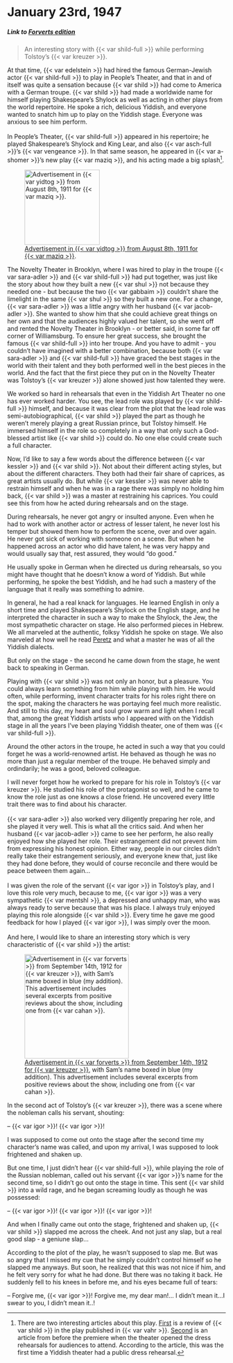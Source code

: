 # January 23rd, 1947

##### _Link to [Forverts edition](https://www.nli.org.il/en/newspapers/frw/1947/01/23/01/)_ {.unnumbered}

> An interesting story with {{< var shild-full >}} while performing Tolstoy's {{< var kreuzer >}}.



::: {layout-ncol=2}

At that time, {{< var edelstein >}} had hired the famous German-Jewish actor {{< var shild-full >}} to play in People's Theater, and that in and of itself was quite a sensation because {{< var shild >}} had come to America with a German troupe. {{< var shild >}} had made a worldwide name for himself playing Shakespeare's Shylock as well as acting in other plays from the world repertoire. He spoke a rich, delicious Yiddish, and everyone wanted to snatch him up to play on the Yiddish stage. Everyone was anxious to see him perform.<br><br>
In People's Theater, {{< var shild-full >}} appeared in his repertoire; he played Shakespeare's Shylock and King Lear, and also {{< var asch-full >}}'s {{< var vengeance >}}. In that same season, he appeared in {{< var a-shomer >}}'s new play {{< var maziq >}}, and his acting made a big splash^[There are two interesting articles about this play. [First](https://www.nli.org.il/en/newspapers/dwt/1911/08/26/01/article/60) is a review of {{< var shild >}} in the play published in {{< var vahr >}}. [Second](https://www.nli.org.il/en/newspapers/tjm/1911/08/24/01/article/53) is an article from before the premiere when the theater opened the dress rehearsals for audiences to attend. According to the article, this was the first time a Yiddish theater had a public dress rehearsal.].

![[Advertisement in {{< var yidtog >}} from August 8th, 1911 for {{< var maziq >}}](https://www.nli.org.il/en/newspapers/ytb/1911/08/24/01/article/39.1).](../img/newspaper_clippings/1911-08-24_yidtog.png){width="1.8in"}

:::

The Novelty Theater in Brooklyn, where I was hired to play in the troupe {{< var sara-adler >}} and {{< var shild-full >}} had put together, was just like the story about how they built a new {{< var shul >}} not because they needed one - but because the two {{< var gabbaim >}} couldn't share the limelight in the same {{< var shul >}} so they built a new one. For a change, {{< var sara-adler >}} was a little angry with her husband {{< var jacob-adler >}}. She wanted to show him that she could achieve great things on her own and that the audiences highly valued her talent, so she went off and rented the Novelty Theater in Brooklyn - or better said, in some far off corner of Williamsburg. To ensure her great success, she brought the famous {{< var shild-full >}} into her troupe. And you have to admit - you couldn't have imagined with a better combination, because both {{< var sara-adler >}} and {{< var shild-full >}} have graced the best stages in the world with their talent and they both performed well in the best pieces in the world. And the fact that the first piece they put on in the Novelty Theater was Tolstoy's {{< var kreuzer >}} alone showed just how talented they were.

We worked so hard in rehearsals that even in the Yiddish Art Theater no one has ever worked harder. You see, the lead role was played by {{< var shild-full >}} himself, and because it was clear from the plot that the lead role was semi-autobiographical, {{< var shild >}} played the part as though he weren't merely playing a great Russian prince, but Tolstoy himself. He immersed himself in the role so completely in a way that only such a God-blessed artist like {{< var shild >}} could do. No one else could create such a full character.

Now, I'd like to say a few words about the difference between {{< var kessler >}} and {{< var shild >}}. Not about their different acting styles, but about the different characters. They both had their fair share of caprices, as great artists usually do. But while {{< var kessler >}} was never able to restrain himself and when he was in a rage there was simply no holding him back, {{< var shild >}} was a master at restraining his caprices. You could see this from how he acted during rehearsals and on the stage.

During rehearsals, he never got angry or insulted anyone. Even when he had to work with another actor or actress of lesser talent, he never lost his temper but showed them how to perform the scene, over and over again. He never got sick of working with someone on a scene. But when he happened across an actor who did have talent, he was very happy and would usually say that, rest assured, they would "do good."

He usually spoke in German when he directed us during rehearsals, so you might have thought that he doesn't know a word of Yiddish. But while performing, he spoke the best Yiddish, and he had such a mastery of the language that it really was something to admire.

In general, he had a real knack for languages. He learned English in only a short time and played Shakespeare's Shylock on the English stage, and he interpreted the character in such a way to make the Shylock, the Jew, the most sympathetic character on stage. He also performed pieces in Hebrew. We all marveled at the authentic, folksy Yiddish he spoke on stage. We also marveled at how well he read [Peretz](https://en.wikipedia.org/wiki/I._L._Peretz) and what a master he was of all the Yiddish dialects.

But only on the stage - the second he came down from the stage, he went back to speaking in German.

Playing with {{< var shild >}} was not only an honor, but a pleasure. You could always learn something from him while playing with him. He would often, while performing, invent character traits for his roles right there on the spot, making the characters he was portaying feel much more realistic. And still to this day, my heart and soul grow warm and light when I recall that, among the great Yiddish artists who I appeared with on the Yiddish stage in all the years I've been playing Yiddish theater, one of them was {{< var shild-full >}}.

Around the other actors in the troupe, he acted in such a way that you could forget he was a world-renowned artist. He behaved as though he was no more than just a regular member of the troupe. He behaved simply and ordindarily; he was a good, beloved colleague.


::: {layout-ncol=2}

I will never forget how he worked to prepare for his role in Tolstoy's {{< var kreuzer >}}. He studied his role of the protagonist so well, and he came to know the role just as one knows a close friend. He uncovered every little trait there was to find about his character.<br><br>
{{< var sara-adler >}} also worked very diligently preparing her role, and she played it very well. This is what all the critics said. And when her husband {{< var jacob-adler >}} came to see her perform, he also really enjoyed how she played her role. Their estrangement did not prevent him from expressing his honest opinion. Either way, people in our circles didn't really take their estrangement seriously, and everyone knew that, just like they had done before, they would of course reconcile and there would be peace between them again...<br><br>
I was given the role of the servant {{< var igor >}} in Tolstoy's play, and I love this role very much, because to me, {{< var igor >}} was a very sympathetic {{< var mentshl >}}, a depressed and unhappy man, who was always ready to serve because that was his place. I always truly enjoyed playing this role alongside {{< var shild >}}. Every time he gave me good feedback for how I played {{< var igor >}}, I was simply over the moon.<br><br>
And here, I would like to share an interesting story which is very characteristic of {{< var shild >}} the artist:


![[Advertisement in {{< var forverts >}} from September 14th, 1912 for {{< var kreuzer >}}](https://www.nli.org.il/en/newspapers/frw/1912/09/14/01/article/15.1), with Sam's name boxed in blue (my addition). This advertisement includes several excerpts from positive reviews about the show, including one from {{< var cahan >}}.](../img/newspaper_clippings/1912-09-14_forverts.png){width="2.5in"}

:::

In the second act of Tolstoy's {{< var kreuzer >}}, there was a scene where the nobleman calls his servant, shouting:

-- {{< var igor >}}! {{< var igor >}}!

I was supposed to come out onto the stage after the second time my character's name was called, and upon my arrival, I was supposed to look frightened and shaken up.

But one time, I just didn't hear {{< var shild-full >}}, while playing the role of the Russian nobleman, called out his servant {{< var igor >}}'s name for the second time, so I didn't go out onto the stage in time. This sent {{< var shild >}} into a wild rage, and he began screaming loudly as though he was possessed:

-- {{< var igor >}}! {{< var igor >}}!  {{< var igor >}}!

And when I finally came out onto the stage, frightened and shaken up, {{< var shild >}} slapped me across the cheek. And not just any slap, but a real good slap - a geniune slap...

According to the plot of the play, he wasn't supposed to slap me. But was so angry that I missed my cue that he simply couldn't control himself so he slapped me anyways. But soon, he realized that this was not nice if him, and he felt very sorry for what he had done. But there was no taking it back. He suddenly fell to his knees in before me, and his eyes became full of tears:

-- Forgive me, {{< var igor >}}! Forgive me, my dear man!... I didn't mean it...I swear to you, I didn't mean it..!

